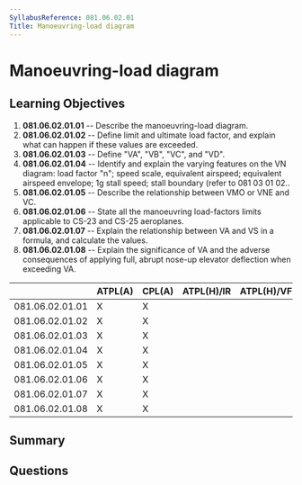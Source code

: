 ```yaml
---
SyllabusReference: 081.06.02.01
Title: Manoeuvring-load diagram
---
```


# Manoeuvring-load diagram

## Learning Objectives

1.  **081.06.02.01.01** -- Describe the manoeuvring-load diagram.
2.  **081.06.02.01.02** -- Define limit and ultimate load factor, and explain
    what can happen if these values are exceeded.
3.  **081.06.02.01.03** -- Define "VA", "VB", "VC", and "VD".
4.  **081.06.02.01.04** -- Identify and explain the varying features on the VN
    diagram: load factor "n"; speed scale, equivalent airspeed; equivalent
    airspeed envelope; 1g stall speed; stall boundary (refer to 081 03 01 02..
5.  **081.06.02.01.05** -- Describe the relationship between VMO or VNE and VC.
6.  **081.06.02.01.06** -- State all the manoeuvring load-factors limits
    applicable to CS-23 and CS-25 aeroplanes.
7.  **081.06.02.01.07** -- Explain the relationship between VA and VS in a
    formula, and calculate the values.
8.  **081.06.02.01.08** -- Explain the significance of VA and the adverse
    consequences of applying full, abrupt nose-up elevator deflection when
    exceeding VA.

|                 | ATPL(A) | CPL(A) | ATPL(H)/IR | ATPL(H)/VFR | CPL(H) | IR | CBIR(A) |
| --------------- | ------- | ------ | ---------- | ----------- | ------ | -- | ------- |
| 081.06.02.01.01 | X       | X      |            |             |        |    |         |
| 081.06.02.01.02 | X       | X      |            |             |        |    |         |
| 081.06.02.01.03 | X       | X      |            |             |        |    |         |
| 081.06.02.01.04 | X       | X      |            |             |        |    |         |
| 081.06.02.01.05 | X       | X      |            |             |        |    |         |
| 081.06.02.01.06 | X       | X      |            |             |        |    |         |
| 081.06.02.01.07 | X       | X      |            |             |        |    |         |
| 081.06.02.01.08 | X       | X      |            |             |        |    |         |

## Summary

## Questions
